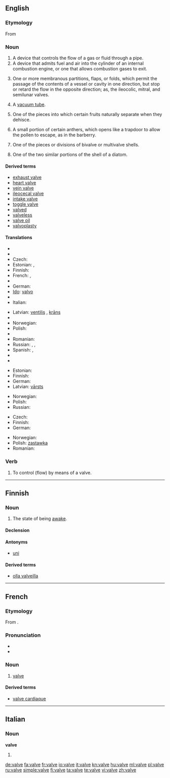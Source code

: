 ==English==

===Etymology===
From {{etyl|la}} {{term|valva|lang=la}}

===Noun===
{{wikipedia}}
{{en-noun}}

# A device that controls the flow of a gas or fluid through a pipe.
# A device that admits fuel and air into the cylinder of an internal combustion engine, or one that allows combustion gases to exit.
# {{anatomy}} One or more membranous partitions, flaps, or folds, which permit the passage of the contents of a vessel or cavity in one direction, but stop or retard the flow in the opposite direction; as, the ileocolic, mitral, and semilunar valves.
# {{British}} A [[vacuum tube]].
# {{botany}} One of the pieces into which certain fruits naturally separate when they dehisce.
# {{botany}} A small portion of certain anthers, which opens like a trapdoor to allow the pollen to escape, as in the barberry.
# {{biology}} One of the pieces or divisions of bivalve or multivalve shells.
# {{biology}} One of the two similar portions of the shell of a diatom.

====Derived terms====
* [[exhaust valve]]
* [[heart valve]]
* [[vein valve]]
* [[ileocecal valve]]
* [[intake valve]]
* [[toggle valve]]
* [[valved]]
* [[valveless]]
* [[valve oil]]
* [[valvoplasty]]

====Translations====
{{trans-top|device that controls flow of gas or fluid}}
* {{trreq|Armenian}}
* {{trreq|Basque}}
* Czech: {{t-|cs|ventil|m}}
* Estonian: {{t|et|ventiil}}, {{t|et|klapp}}
* Finnish: {{t-|fi|venttiili}}
* French: {{t+|fr|clapet|m}}, {{t+|fr|soupape|f}}
* {{trreq|Galician}}
* German: {{t+|de|Ventil|n}}
* [[Ido]]: [[valvo]]
* {{trreq|Indonesian}}
* Italian: {{t+|it|valvola|f}}
{{trans-mid}}
* Latvian: [[ventilis]] {{m}}, [[krāns]] {{m}}
* {{trreq|Luhya}}
* Norwegian: {{t-|no|ventil|m}}
* Polish: {{t+|pl|zawór|m}}
* {{trreq|Portuguese}}
* Romanian: {{t+|ro|ventil|n}}
* Russian: {{t+|ru|вентиль|m}}, {{t+|ru|клапан|m}}, {{t+|ru|задвижка|m}}
* Spanish: {{t-|es|válvula|f}}, {{t+|es|llave|m}}
* {{trreq|Tamil}}
* {{trreq|Telugu}}
{{trans-bottom}}

{{trans-top|device in an internal combustion engine}}
* Estonian: {{t|et|klapp}}
* Finnish: {{t-|fi|venttiili}}
* German: {{t+|de|Ventil|n}}
* Latvian: [[vārsts]] {{m}}
{{trans-mid}}
* Norwegian: {{t-|no|ventil|m}}
* Polish: {{t+|pl|zawór|m}}
* Russian: {{t+|ru|клапан|m}}
{{trans-bottom}}

{{trans-top|in anatomy}}
* Czech: {{t-|cs|chlopeň|f}}
* Finnish: {{t-|fi|läppä}}
* German: {{t+|de|Klappe|f}}
{{trans-mid}}
* Norwegian: {{t-|no|klaff|m}}
* Polish: [[zastawka]] {{f}}
* Romanian: {{t|ro|valvă|f}}
{{trans-bottom}}

{{trans-see|vacuum tube}}

===Verb===
{{en-verb|valv|ing}}

# {{transitive}} To control (flow) by means of a valve.

<!--These translations are to be moved into the pages for the related terms listed above.
'''Intake valve'''
* Spanish: válvula de admisión
'''Toggle valve'''
* Spanish: válvula purgadora
-->

----

==Finnish==

===Noun===
{{infl|fi|noun}}

# The state of being [[awake]].

====Declension====
{{fi-decl-hame|valv}}

====Antonyms====
* [[uni]]

====Derived terms====
* [[olla valveilla]]

----

==French==

===Etymology===
From {{etyl|la|fr}} {{term|valva|lang=la}}.

===Pronunciation===
* {{audio|Fr-valve.ogg|audio}}
* {{IPA|/valv/|lang=fr}}

===Noun===
{{fr-noun|f}}

# [[#Noun|valve]]

====Derived terms====
* [[valve cardiaque]]

----

==Italian==

===Noun===
'''valve''' {{f}}

# {{plural of|[[valva]]|lang=Italian}}

[[de:valve]]
[[fa:valve]]
[[fr:valve]]
[[io:valve]]
[[it:valve]]
[[kn:valve]]
[[hu:valve]]
[[ml:valve]]
[[pl:valve]]
[[ru:valve]]
[[simple:valve]]
[[fi:valve]]
[[ta:valve]]
[[te:valve]]
[[vi:valve]]
[[zh:valve]]
